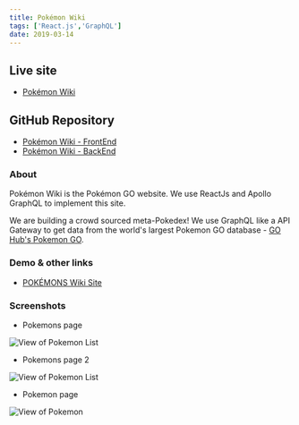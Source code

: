 ```yaml
---
title: Pokémon Wiki
tags: ['React.js','GraphQL']
date: 2019-03-14
---
```


## Live site
- [Pokémon Wiki](https://pokefor.dev)

## GitHub Repository
- [Pokémon Wiki - FrontEnd](https://github.com/nguyenletan/pokemon-wiki-react)
- [Pokémon Wiki - BackEnd](https://github.com/nguyenletan/pokemon-wiki-apollo)

### About
Pokémon Wiki is the Pokémon GO website. We use ReactJs and Apollo GraphQL to implement this site.

We are building a crowd sourced meta-Pokedex! We use GraphQL like a API Gateway to get data from the world's largest Pokemon GO database - [GO Hub's Pokemon GO](https://pokemongohub.net/).

### Demo & other links
- [POKÉMONS Wiki Site](https://pokefor.dev)

### Screenshots

- Pokemons page
<Image src='../../images/project-images/pokemons2.png' alt='View of Pokemon List'/>

- Pokemons page 2
<Image src='../../images/project-images/pokemons.jpg' alt='View of Pokemon List'/>

- Pokemon page
<Image src='../../images/project-images/pokemon.png' alt='View of Pokemon'/>